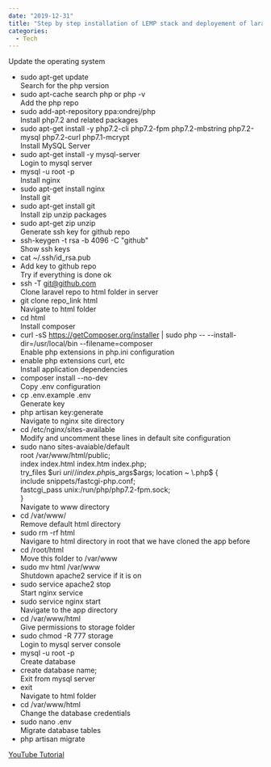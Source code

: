 ---
date: "2019-12-31"
title: "Step by step installation of LEMP stack and deployement of laravel application"
categories:
  - Tech
---

Update the operating system  
+ sudo apt-get update  
Search for the php version  
+ sudo apt-cache search php or php -v  
Add the php repo  
+ sudo add-apt-repository ppa:ondrej/php  
Install php7.2 and related packages  
+ sudo apt-get install -y php7.2-cli php7.2-fpm php7.2-mbstring php7.2-mysql php7.2-curl php7.1-mcrypt  
Install MySQL Server  
+ sudo apt-get install -y mysql-server  
Login to mysql server  
+ mysql -u root -p  
Install nginx  
+ sudo apt-get install nginx  
Install git  
+ sudo apt-get install git  
Install zip unzip packages  
+ sudo apt-get zip unzip  
Generate ssh key for github repo  
+ ssh-keygen -t rsa -b 4096 -C "github"  
Show ssh keys  
+ cat ~/.ssh/id_rsa.pub  
+ Add key to github repo  
Try if everything is done ok  
+ ssh -T git@github.com  
Clone laravel repo to html folder in server  
+ git clone repo_link html  
Navigate to html folder  
+ cd html  
Install composer  
+ curl -sS https://getComposer.org/installer | sudo php -- --install-dir=/usr/local/bin --filename=composer  
Enable php extensions in php.ini configuration  
+ enable php extensions curl, etc  
Install application dependencies  
+ composer install --no-dev  
Copy .env configuration  
+ cp .env.example .env  
Generate key  
+ php artisan key:generate  
Navigate to nginx site directory  
+ cd /etc/nginx/sites-available  
Modify and uncomment these lines in default site configuration  
+ sudo nano sites-avaiable/default  
root /var/www/html/public;  
index index.html index.htm index.php;  
try_files $uri $uri/ /index.php$is_args$args;  
location ~ \.php$ {  
include snippets/fastcgi-php.conf;  
fastcgi_pass unix:/run/php/php7.2-fpm.sock;  
}  
Navigate to www directory  
+ cd /var/www/  
Remove default html directory  
+ sudo rm -rf html  
Navigare to html directory in root that we have cloned the app before  
+ cd /root/html  
Move this folder to /var/www  
+ sudo mv html /var/www  
Shutdown apache2 service if it is on  
+ sudo service apache2 stop  
Start nginx service  
+ sudo service nginx start  
Navigate to the app directory  
+ cd /var/www/html  
Give permissions to storage folder  
+ sudo chmod -R 777 storage  
Login to mysql server console  
+ mysql -u root -p  
Create database  
+ create database name;  
Exit from mysql server  
+ exit  
Navigate to html folder  
+ cd /var/www/html  
Change the database credentials  
+ sudo nano .env  
Migrate database tables  
+ php artisan migrate  

[YouTube Tutorial](https://www.youtube.com/playlist?list=PLe30vg_FG4OQ6Qc5sanScihpmQAlBiexl)
